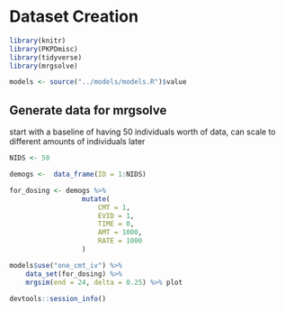 # Dataset Creation

```r
library(knitr)
library(PKPDmisc)
library(tidyverse)
library(mrgsolve)
```

```r
models <- source("../models/models.R")$value
```


## Generate data for mrgsolve

start with a baseline of having 50 individuals worth of data, can scale to 
different amounts of individuals later

```r
NIDS <- 50
```

```r
demogs <-  data_frame(ID = 1:NIDS)
```

```r
for_dosing <- demogs %>% 
                  mutate(
                      CMT = 1, 
                      EVID = 1,
                      TIME = 0,
                      AMT = 1000,
                      RATE = 1000
                  ) 
```


```r
models$use("one_cmt_iv") %>% 
    data_set(for_dosing) %>%
    mrgsim(end = 24, delta = 0.25) %>% plot
```


```r
devtools::session_info()
```
